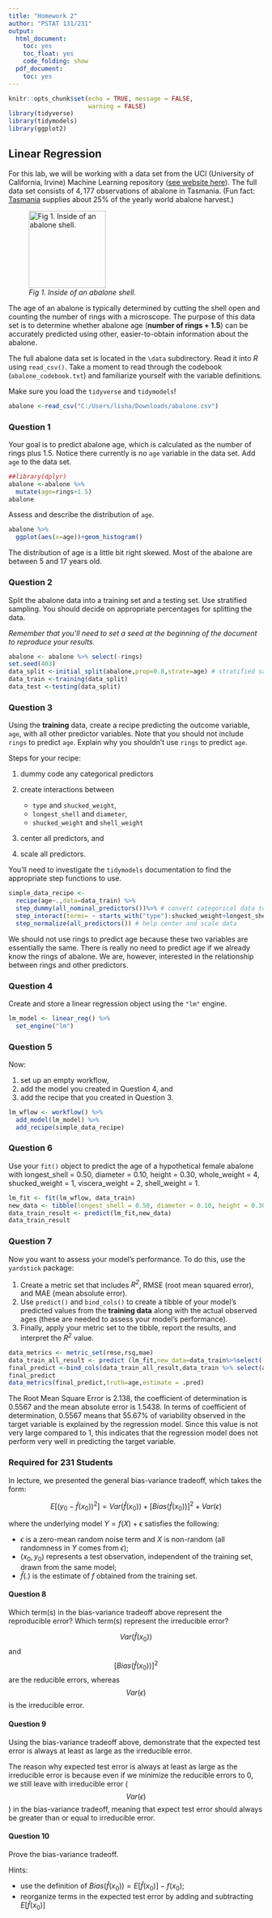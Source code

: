 ```yaml
---
title: "Homework 2"
author: "PSTAT 131/231"
output:
  html_document:
    toc: yes
    toc_float: yes
    code_folding: show
  pdf_document:
    toc: yes
---
```


```r
knitr::opts_chunk$set(echo = TRUE, message = FALSE,
                      warning = FALSE)
library(tidyverse)
library(tidymodels)
library(ggplot2)
```

## Linear Regression

For this lab, we will be working with a data set from the UCI (University of California, Irvine) Machine Learning repository ([see website here](http://archive.ics.uci.edu/ml/datasets/Abalone)). The full data set consists of $4,177$ observations of abalone in Tasmania. (Fun fact: [Tasmania](https://en.wikipedia.org/wiki/Tasmania "Tasmania") supplies about $25\%$ of the yearly world abalone harvest.)

![*Fig 1. Inside of an abalone shell.*](https://cdn.shopify.com/s/files/1/1198/8002/products/1d89434927bffb6fd1786c19c2d921fb_2000x_652a2391-5a0a-4f10-966c-f759dc08635c_1024x1024.jpg?v=1582320404){width="152"}

The age of an abalone is typically determined by cutting the shell open and counting the number of rings with a microscope. The purpose of this data set is to determine whether abalone age (**number of rings + 1.5**) can be accurately predicted using other, easier-to-obtain information about the abalone.

The full abalone data set is located in the `\data` subdirectory. Read it into *R* using `read_csv()`. Take a moment to read through the codebook (`abalone_codebook.txt`) and familiarize yourself with the variable definitions.

Make sure you load the `tidyverse` and `tidymodels`!
```r
abalone <-read_csv("C:/Users/lisha/Downloads/abalone.csv")
```

### Question 1

Your goal is to predict abalone age, which is calculated as the number of rings plus 1.5. Notice there currently is no `age` variable in the data set. Add `age` to the data set.
```r
##library(dplyr)
abalone <-abalone %>%
  mutate(age=rings+1.5)
abalone
```

Assess and describe the distribution of `age`.
```r
abalone %>%
  ggplot(aes(x=age))+geom_histogram()
```

The distribution of age is a little bit right skewed. Most of the abalone are between 5 and 17 years old. 

### Question 2

Split the abalone data into a training set and a testing set. Use stratified sampling. You should decide on appropriate percentages for splitting the data.

*Remember that you'll need to set a seed at the beginning of the document to reproduce your results.*
```r
abalone <- abalone %>% select(-rings)
set.seed(403)
data_split <-initial_split(abalone,prop=0.8,strate=age) # stratified sampling based on age, 80% to be the training data
data_train <-training(data_split)
data_test <-testing(data_split)
```

### Question 3

Using the **training** data, create a recipe predicting the outcome variable, `age`, with all other predictor variables. Note that you should not include `rings` to predict `age`. Explain why you shouldn't use `rings` to predict `age`.

Steps for your recipe:

1.  dummy code any categorical predictors
2.  create interactions between
    -   `type` and `shucked_weight`,
    -   `longest_shell` and `diameter`,
    -   `shucked_weight` and `shell_weight`
3.  center all predictors, and

4.  scale all predictors.

You'll need to investigate the `tidymodels` documentation to find the appropriate step functions to use.
```r
simple_data_recipe <-
  recipe(age~.,data=data_train) %>%
  step_dummy(all_nominal_predictors())%>% # convert categorical data to numerical data
  step_interact(terms= ~ starts_with("type"):shucked_weight+longest_shell:diameter+shucked_weight:shell_weight) %>% # for categorical value, use starts_with()
  step_normalize(all_predictors()) # help center and scale data
```

We should not use rings to predict age because these two variables are essentially the same. There is really no need to predict age if we already know the rings of abalone. We are, however, interested in the relationship between rings and other predictors.

### Question 4

Create and store a linear regression object using the `"lm"` engine.
```r
lm_model <- linear_reg() %>% 
  set_engine("lm")
```

### Question 5

Now:

1.  set up an empty workflow,
2.  add the model you created in Question 4, and
3.  add the recipe that you created in Question 3.
```r
lm_wflow <- workflow() %>% 
  add_model(lm_model) %>% 
  add_recipe(simple_data_recipe)
```

### Question 6

Use your `fit()` object to predict the age of a hypothetical female abalone with longest_shell = 0.50, diameter = 0.10, height = 0.30, whole_weight = 4, shucked_weight = 1, viscera_weight = 2, shell_weight = 1.
```r
lm_fit <- fit(lm_wflow, data_train)
new_data <- tibble(longest_shell = 0.50, diameter = 0.10, height = 0.30, whole_weight = 4, shucked_weight = 1, viscera_weight = 2, shell_weight = 1,type="F")
data_train_result <- predict(lm_fit,new_data)
data_train_result 
```

### Question 7

Now you want to assess your model's performance. To do this, use the `yardstick` package:

1.  Create a metric set that includes *R^2^*, RMSE (root mean squared error), and MAE (mean absolute error).
2.  Use `predict()` and `bind_cols()` to create a tibble of your model's predicted values from the **training data** along with the actual observed ages (these are needed to assess your model's performance).
3.  Finally, apply your metric set to the tibble, report the results, and interpret the *R^2^* value.
```r
data_metrics <- metric_set(rmse,rsq,mae)
data_train_all_result <- predict (lm_fit,new_data=data_train%>%select(-age))
final_predict <-bind_cols(data_train_all_result,data_train %>% select(age)) 
final_predict
data_metrics(final_predict,truth=age,estimate = .pred)
```
The Root Mean Square Error is 2.138, the coefficient of determination is 0.5567 and the mean absolute error is 1.5438. In terms of coefficient of determination, 0.5567 means that 55.67% of variability observed in the target variable is explained by the regression model. Since this value is not very large compared to 1, this indicates that the regression model does not perform very well in predicting the target variable.

### Required for 231 Students

In lecture, we presented the general bias-variance tradeoff, which takes the form:

$$
E[(y_0 - \hat{f}(x_0))^2]=Var(\hat{f}(x_0))+[Bias(\hat{f}(x_0))]^2+Var(\epsilon)
$$

where the underlying model $Y=f(X)+\epsilon$ satisfies the following:

- $\epsilon$ is a zero-mean random noise term and $X$ is non-random (all randomness in $Y$ comes from $\epsilon$);
- $(x_0, y_0)$ represents a test observation, independent of the training set, drawn from the same model;
- $\hat{f}(.)$ is the estimate of $f$ obtained from the training set.

#### Question 8

Which term(s) in the bias-variance tradeoff above represent the reproducible error? Which term(s) represent the irreducible error?

$$Var(\hat{f}(x_0))$$ and $$[Bias(\hat{f}(x_0))]^2$$ are the reducible errors, whereas $$Var(\epsilon)$$ is the irreducible error.

#### Question 9

Using the bias-variance tradeoff above, demonstrate that the expected test error is always at least as large as the irreducible error.

The reason why expected test error is always at least as large as the irreducible error is because even if we minimize the reducible errors to 0, we still leave with irreducible error ($$Var(\epsilon)$$) in the bias-variance tradeoff, meaning that expect test error should always be greater than or equal to irreducible error.

#### Question 10

Prove the bias-variance tradeoff.

Hints:

- use the definition of $Bias(\hat{f}(x_0))=E[\hat{f}(x_0)]-f(x_0)$;
- reorganize terms in the expected test error by adding and subtracting $E[\hat{f}(x_0)]$

